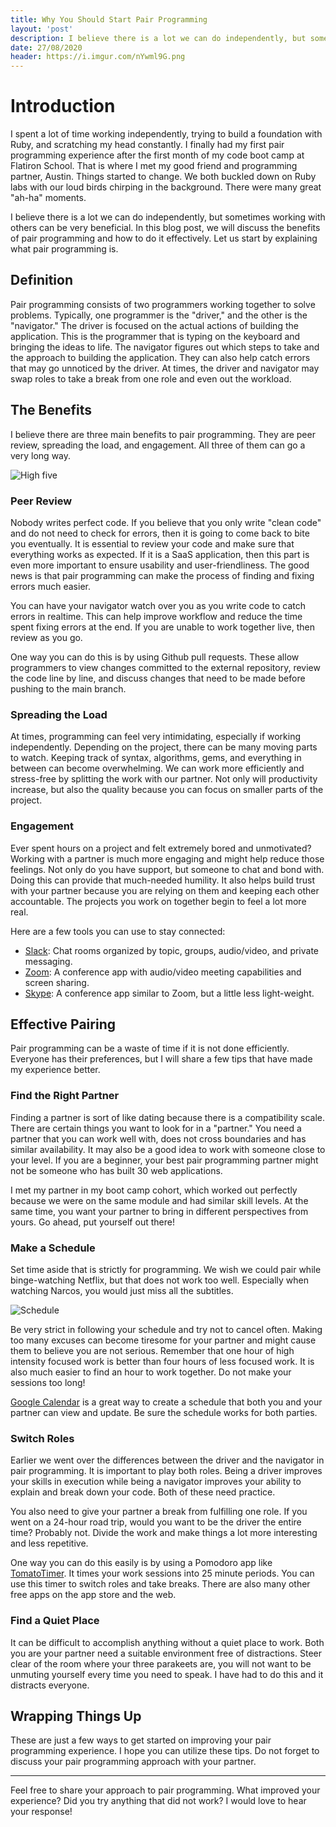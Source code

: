 ```yaml
---
title: Why You Should Start Pair Programming
layout: 'post'
description: I believe there is a lot we can do independently, but sometimes working with others can be very beneficial. In this blog post, we will discuss the benefits of pair programming and how to do it effectively. Let us start by explaining what pair programming is.
date: 27/08/2020
header: https://i.imgur.com/nYwml9G.png
---
```


# Introduction

I spent a lot of time working independently, trying to build a foundation with Ruby, and scratching my head constantly. I finally had my first pair programming experience after the first month of my code boot camp at Flatiron School. That is where I met my good friend and programming partner, Austin. Things started to change. We both buckled down on Ruby labs with our loud birds chirping in the background. There were many great "ah-ha" moments. 

I believe there is a lot we can do independently, but sometimes working with others can be very beneficial. In this blog post, we will discuss the benefits of pair programming and how to do it effectively. Let us start by explaining what pair programming is.

## Definition
Pair programming consists of two programmers working together to solve problems. Typically, one programmer is the "driver," and the other is the "navigator." The driver is focused on the actual actions of building the application. This is the programmer that is typing on the keyboard and bringing the ideas to life. The navigator figures out which steps to take and the approach to building the application. They can also help catch errors that may go unnoticed by the driver. At times, the driver and navigator may swap roles to take a break from one role and even out the workload. 

## The Benefits
I believe there are three main benefits to pair programming. They are peer review, spreading the load, and engagement. All three of them can go a very long way.

<img src='https://media.giphy.com/media/OeQsvMC3uEL6g/giphy.gif' alt='High five' />

### Peer Review
Nobody writes perfect code. If you believe that you only write "clean code" and do not need to check for errors, then it is going to come back to bite you eventually. It is essential to review your code and make sure that everything works as expected. If it is a SaaS application, then this part is even more important to ensure usability and user-friendliness. The good news is that pair programming can make the process of finding and fixing errors much easier. 

You can have your navigator watch over you as you write code to catch errors in realtime. This can help improve workflow and reduce the time spent fixing errors at the end. If you are unable to work together live, then review as you go. 

One way you can do this is by using Github pull requests. These allow programmers to view changes committed to the external repository, review the code line by line, and discuss changes that need to be made before pushing to the main branch. 

### Spreading the Load 
At times, programming can feel very intimidating, especially if working independently. Depending on the project, there can be many moving parts to watch. Keeping track of syntax, algorithms, gems, and everything in between can become overwhelming. We can work more efficiently and stress-free by splitting the work with our partner. Not only will productivity increase, but also the quality because you can focus on smaller parts of the project.

### Engagement
Ever spent hours on a project and felt extremely bored and unmotivated? Working with a partner is much more engaging and might help reduce those feelings. Not only do you have support, but someone to chat and bond with. Doing this can provide that much-needed humility. It also helps build trust with your partner because you are relying on them and keeping each other accountable. The projects you work on together begin to feel a lot more real. 

Here are a few tools you can use to stay connected:

* [Slack](https://slack.com/): Chat rooms organized by topic, groups, audio/video, and private messaging.
* [Zoom](https://zoom.us/): A conference app with audio/video meeting capabilities and screen sharing.
* [Skype](https://skype.com): A conference app similar to Zoom, but a little less light-weight. 

## Effective Pairing
Pair programming can be a waste of time if it is not done efficiently. Everyone has their preferences, but I will share a few tips that have made my experience better.

### Find the Right Partner
Finding a partner is sort of like dating because there is a compatibility scale. There are certain things you want to look for in a "partner." You need a partner that you can work well with, does not cross boundaries and has similar availability. It may also be a good idea to work with someone close to your level. If you are a beginner, your best pair programming partner might not be someone who has built 30 web applications. 

I met my partner in my boot camp cohort, which worked out perfectly because we were on the same module and had similar skill levels. At the same time, you want your partner to bring in different perspectives from yours. Go ahead, put yourself out there!

### Make a Schedule
Set time aside that is strictly for programming. We wish we could pair while binge-watching Netflix, but that does not work too well. Especially when watching Narcos, you would just miss all the subtitles. 

<img src='https://media.giphy.com/media/3o6Mblpo7jq1JBaXLi/giphy.gif' alt='Schedule' />

Be very strict in following your schedule and try not to cancel often. Making too many excuses can become tiresome for your partner and might cause them to believe you are not serious. Remember that one hour of high intensity focused work is better than four hours of less focused work. It is also much easier to find an hour to work together. Do not make your sessions too long! 

[Google Calendar](https://calendar.google.com) is a great way to create a schedule that both you and your partner can view and update. Be sure the schedule works for both parties.

### Switch Roles 
Earlier we went over the differences between the driver and the navigator in pair programming. It is important to play both roles. Being a driver improves your skills in execution while being a navigator improves your ability to explain and break down your code. Both of these need practice.

You also need to give your partner a break from fulfilling one role. If you went on a 24-hour road trip, would you want to be the driver the entire time? Probably not. Divide the work and make things a lot more interesting and less repetitive.

One way you can do this easily is by using a Pomodoro app like [TomatoTimer](https://tomato-timer.com/). It times your work sessions into 25 minute periods. You can use this timer to switch roles and take breaks. There are also many other free apps on the app store and the web. 

### Find a Quiet Place
It can be difficult to accomplish anything without a quiet place to work. Both you are your partner need a suitable environment free of distractions. Steer clear of the room where your three parakeets are, you will not want to be unmuting yourself every time you need to speak. I have had to do this and it distracts everyone. 

## Wrapping Things Up
These are just a few ways to get started on improving your pair programming experience. I hope you can utilize these tips. Do not forget to discuss your pair programming approach with your partner. 

---

Feel free to share your approach to pair programming. What improved your experience? Did you try anything that did not work? I would love to hear your response!
